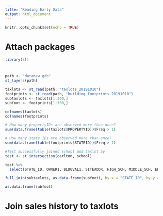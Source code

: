 ```yaml
---
title: "Reading Early Data"
output: html_document
---
```


```r
knitr::opts_chunk$set(echo = TRUE)
```

# Attach packages
```r
library(sf)

```

# 
```r
path <- "datanew.gdb"
st_layers(path)

taxlots <- st_read(path, "taxlots_20191010")
footprints <- st_read(path, "building_footprints_20191010")
subtaxlots <- taxlots[1:300,]
subfoot <- footprints[1:300,]

colnames(taxlots)
colnames(footprints)

# How many propertyIDs are observed more than once?
sum(data.frame(table(taxlots$PROPERTYID))$Freq > 1)

# How many state IDs are observed more than once?
sum(data.frame(table(footprints$STATEID))$Freq > 1)

#Test successfully joined school and taxlot by 
test <- st_intersection(carlton, school)

test %>%
  select(STATE_ID, OWNER1, BLDGVAL1, SITEADDR, HIGH_SCH, MIDDLE_SCH, ELEM_SCH)

full_join(subtaxlots, as.data.frame(subfoot), by.x = "STATE_ID", by.y = "STATEID")

as.data.frame(subfoot)

```


# Join sales history to taxlots

```r

```


